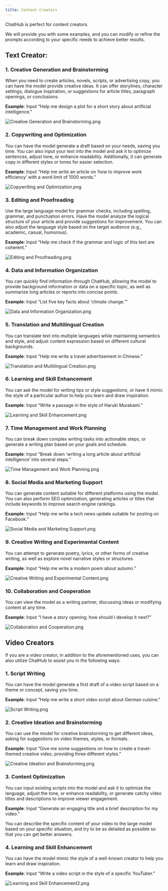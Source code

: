 ```yaml
---
title: Content Creators
---
```


ChatHub is perfect for content creators.

We will provide you with some examples, and you can modify or refine the prompts according to your specific needs to achieve better results.

## Text Creator:

### **1. Creative Generation and Brainstorming**

When you need to create articles, novels, scripts, or advertising copy, you can have the model provide creative ideas. It can offer storylines, character settings, dialogue inspiration, or suggestions for article titles, paragraph openings, or conclusions.

**Example**: Input “Help me design a plot for a short story about artificial intelligence.”

![Creative Generation and Brainstorming.png](../images/content-creators/creative-generation-and-brainstorming.png)

### **2. Copywriting and Optimization**

You can have the model generate a draft based on your needs, saving you time. You can also input your text into the model and ask it to optimize sentences, adjust tone, or enhance readability. Additionally, it can generate copy in different styles or tones for easier selection.

**Example**: Input “Help me write an article on ‘how to improve work efficiency’ with a word limit of 1000 words.”

![Copywriting and Optimization.png](../images/content-creators/copywriting-and-optimization.png)

### **3. Editing and Proofreading**

Use the large language model for grammar checks, including spelling, grammar, and punctuation errors. Have the model analyze the logical structure of your article and provide suggestions for improvement. You can also adjust the language style based on the target audience (e.g., academic, casual, humorous).

**Example**: Input “Help me check if the grammar and logic of this text are coherent.”

![Editing and Proofreading.png](../images/content-creators/editing-and-proofreading.png)

### **4. Data and Information Organization**

You can quickly find information through ChatHub, allowing the model to provide background information or data on a specific topic, as well as summarize long articles or reports into concise points.

**Example**: Input “List five key facts about ‘climate change.’”

![Data and Information Organization.png](../images/content-creators/data-and-information-organization.png)

### **5. Translation and Multilingual Creation**

You can translate text into multiple languages while maintaining semantics and style, and adjust content expression based on different cultural backgrounds.

**Example**: Input “Help me write a travel advertisement in Chinese.”

![Translation and Multilingual Creation.png](../images/content-creators/translation-and-multilingual-creation.png)

### **6. Learning and Skill Enhancement**

You can ask the model for writing tips or style suggestions, or have it mimic the style of a particular author to help you learn and draw inspiration.

**Example**: Input “Write a passage in the style of Haruki Murakami.”

![Learning and Skill Enhancement.png](../images/content-creators/learning-and-skill-enhancement.png)

### **7. Time Management and Work Planning**

You can break down complex writing tasks into actionable steps, or generate a writing plan based on your goals and schedule.

**Example**: Input “Break down ‘writing a long article about artificial intelligence’ into several steps.”

![Time Management and Work Planning.png](../images/content-creators/time-management-and-work-planning.png)

### **8. Social Media and Marketing Support**

You can generate content suitable for different platforms using the model. You can also perform SEO optimization, generating articles or titles that include keywords to improve search engine rankings.

**Example**: Input “Help me write a tech news update suitable for posting on Facebook.”

![Social Media and Marketing Support.png](../images/content-creators/social-media-and-marketing-support.png)

### **9. Creative Writing and Experimental Content**

You can attempt to generate poetry, lyrics, or other forms of creative writing, as well as explore novel narrative styles or structures.

**Example**: Input “Help me write a modern poem about autumn.”

![Creative Writing and Experimental Content.png](../images/content-creators/creative-writing-and-experimental-content.png)

### **10. Collaboration and Cooperation**

You can view the model as a writing partner, discussing ideas or modifying content at any time.

**Example**: Input “I have a story opening; how should I develop it next?”

![Collaboration and Cooperation.png](../images/content-creators/collaboration-and-cooperation.png)

## Video Creators

If you are a video creator, in addition to the aforementioned uses, you can also utilize ChatHub to assist you in the following ways:

### **1. Script Writing**

You can have the model generate a first draft of a video script based on a theme or concept, saving you time.

**Example**: Input “Help me write a short video script about German cuisine.”

![Script Writing.png](../images/content-creators/script-writing.png)

### **2. Creative Ideation and Brainstorming**

You can use the model for creative brainstorming to get different ideas, asking for suggestions on video themes, styles, or formats.

**Example**: Input “Give me some suggestions on how to create a travel-themed creative video, providing three different styles.”

![Creative Ideation and Brainstorming.png](../images/content-creators/creative-ideation-and-brainstorming.png)

### **3. Content Optimization**

You can input existing scripts into the model and ask it to optimize the language, adjust the tone, or enhance readability, or generate catchy video titles and descriptions to improve viewer engagement.

**Example**: Input “Generate an engaging title and a brief description for my video.”

You can describe the specific content of your video to the large model based on your specific situation, and try to be as detailed as possible so that you can get better answers.

### **4. Learning and Skill Enhancement**

You can have the model mimic the style of a well-known creator to help you learn and draw inspiration.

**Example**: Input “Write a video script in the style of a specific YouTuber.”

![Learning and Skill Enhancement2.png](../images/content-creators/learning-and-skill-enhancement2.png)
